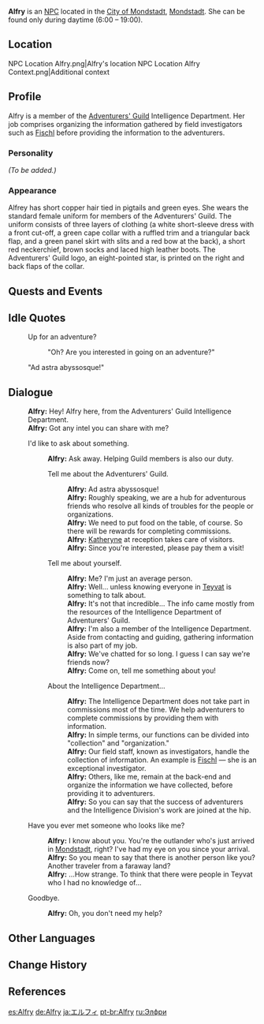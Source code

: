 {{Meta
<!-- REMOVE THIS TEMPLATE AFTER ADDING MISSING INFO -->
|missing_NPC_profile  = yes
}}
{{Character Infobox
|type             = NPC
|image            = NPC Alfry.png
|region           = Mondstadt
|title            = Intelligence Dept., Adventurers' Guild
|affiliation      = Adventurers' Guild
|voiceEN          = [http://caitlynelizabeth.net/ Caitlyn Elizabeth]<ref>Twitter: [https://twitter.com/boobsmcbalrog/status/1419087456599633924 EN VA Self Announcement]</ref>
|voiceJP          = [http://amuleto.jp/talents/yoshizumierika.html Erica Yoshizumi ({{ja|吉住 絵里加}})]<ref>Amuleto: [http://amuleto.jp/talents/yoshizumierika.html JP VA's Profile]</ref>
}}
'''Alfry''' is an [[NPC]] located in the [[City of Mondstadt]], [[Mondstadt]]. She can be found only during daytime (6:00 – 19:00).

==Location==
<gallery>
NPC Location Alfry.png|Alfry's location
NPC Location Alfry Context.png|Additional context
</gallery>

==Profile==
<!--detailed story/lore information goes here-->
Alfry is a member of the [[Adventurers' Guild]] Intelligence Department. Her job comprises organizing the information gathered by field investigators such as [[Fischl]] before providing the information to the adventurers.

===Personality===
''(To be added.)''

===Appearance===
Alfrey has short copper hair tied in pigtails and green eyes. She wears the standard female uniform for members of the Adventurers' Guild. The uniform consists of three layers of clothing (a white short-sleeve dress with a front cut-off, a green cape collar with a ruffled trim and a triangular back flap, and a green panel skirt with slits and a red bow at the back), a short red neckerchief, brown socks and laced high leather boots. The Adventurers' Guild logo, an eight-pointed star, is printed on the right and back flaps of the collar.

==Quests and Events==
{{Quests and Events}}

==Idle Quotes==
{{Dialogue start}}
: {{DIcon|Idle}} Up for an adventure?
:: {{A|VO Alfry 01.ogg}} "Oh? Are you interested in going on an adventure?"
: {{A|VO Alfry 02.ogg}} "Ad astra abyssosque!"
{{Dialogue end}}

==Dialogue==
{{Dialogue start}}
:'''Alfry:''' Hey! Alfry here, from the Adventurers' Guild Intelligence Department.
:'''Alfry:''' Got any intel you can share with me?
:{{DIcon}} I'd like to ask about something.
::'''Alfry:''' Ask away. Helping Guild members is also our duty.
::{{DIcon}} Tell me about the Adventurers' Guild.
:::'''Alfry:''' Ad astra abyssosque!
:::'''Alfry:''' Roughly speaking, we are a hub for adventurous friends who resolve all kinds of troubles for the people or organizations.
:::'''Alfry:''' We need to put food on the table, of course. So there will be rewards for completing commissions.
:::'''Alfry:''' [[Katheryne]] at reception takes care of visitors.
:::'''Alfry:''' Since you're interested, please pay them a visit!
::{{DIcon}} Tell me about yourself.
:::'''Alfry:''' Me? I'm just an average person.
:::'''Alfry:''' Well... unless knowing everyone in [[Teyvat]] is something to talk about.
:::'''Alfry:''' It's not that incredible... The info came mostly from the resources of the Intelligence Department of Adventurers' Guild.
:::'''Alfry:''' I'm also a member of the Intelligence Department. Aside from contacting and guiding, gathering information is also part of my job.
:::'''Alfry:''' We've chatted for so long. I guess I can say we're friends now?
:::'''Alfry:''' Come on, tell me something about you!
::{{DIcon}} About the Intelligence Department...
:::'''Alfry:''' The Intelligence Department does not take part in commissions most of the time. We help adventurers to complete commissions by providing them with information.
:::'''Alfry:''' In simple terms, our functions can be divided into "collection" and "organization."
:::'''Alfry:''' Our field staff, known as investigators, handle the collection of information. An example is [[Fischl]] &mdash; she is an exceptional investigator.
:::'''Alfry:''' Others, like me, remain at the back-end and organize the information we have collected, before providing it to adventurers.
:::'''Alfry:''' So you can say that the success of adventurers and the Intelligence Division's work are joined at the hip.
:{{DIcon}} Have you ever met someone who looks like me?
::'''Alfry:''' I know about you. You're the outlander who's just arrived in [[Mondstadt]], right? I've had my eye on you since your arrival.
::'''Alfry:''' So you mean to say that there is another person like you? Another traveler from a faraway land?
::'''Alfry:''' ...How strange. To think that there were people in Teyvat who I had no knowledge of...
:{{DIcon}} Goodbye.
::'''Alfry:''' Oh, you don't need my help?
{{Dialogue end}}

==Other Languages==
{{Other Languages
|default_hidden = 1
|en      = Alfry
|zhs     = 艾尔菲
|zhs_rm  = Ài'ěrfēi
|zht     = 艾爾菲
|zht_rm  = Ài'ěrfēi
|ja      = エルフィ
|ja_rm   = Erufi
|ko      = 알프리
|es      = Alfry
|fr      = Elfie
|ru      = Элфри
|th      = Alfry
|vi      = Alfry
|de      = Alfry
|id      = Alfry
|pt      = Alfry
|tr      = Alfry
|it      = Alfry
}}

==Change History==
{{Change History|1.0}}

==References==
{{Reflist|1}}

[[es:Alfry]]
[[de:Alfry]]
[[ja:エルフィ]]
[[pt-br:Alfry]]
[[ru:Элфри]]